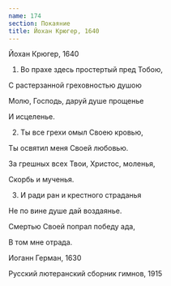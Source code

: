```yaml
---
name: 174
section: Покаяние
title: Йохан Крюгер, 1640
---
```

Йохан Крюгер, 1640


1. Во прахе здесь простертый пред Тобою,

С растерзанной греховностью душою

Молю, Господь, даруй душе прощенье

И исцеленье.


2. Ты все грехи омыл Своею кровью,

Ты освятил меня Своей любовью.

За грешных всех Твои, Христос, моленья,

Скорбь и мученья.


3. И ради ран и крестного страданья

Не по вине душе дай воздаянье.

Смертью Своей попрал победу ада,

В том мне отрада.


Иоганн Герман, 1630

Русский лютеранский сборник гимнов, 1915